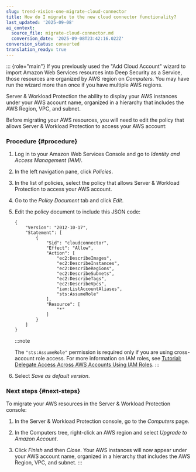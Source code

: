 ```yaml
---
slug: trend-vision-one-migrate-cloud-connector
title: How do I migrate to the new cloud connector functionality?
last_updated: '2025-09-08'
ai_context:
  source_file: migrate-cloud-connector.md
  conversion_date: '2025-09-08T23:42:16.022Z'
conversion_status: converted
translation_ready: true
---
```


::: {role="main"}
If you previously used the "Add Cloud Account" wizard to import Amazon Web Services resources into Deep Security as a Service, those resources are organized by AWS region on *Computers*. You may have run the wizard more than once if you have multiple AWS regions.

Server & Workload Protection the ability to display your AWS instances under your AWS account name, organized in a hierarchy that includes the AWS Region, VPC, and subnet.

Before migrating your AWS resources, you will need to edit the policy that allows Server & Workload Protection to access your AWS account:

### Procedure {#procedure}

1.  Log in to your Amazon Web Services Console and go to *Identity and Access Management (IAM)*.

2.  In the left navigation pane, click *Policies*.

3.  In the list of policies, select the policy that allows Server & Workload Protection to access your AWS account.

4.  Go to the *Policy Document* tab and click *Edit*.

5.  Edit the policy document to include this JSON code:

    ``` codeblock
    {
        "Version": "2012-10-17",
        "Statement": [
            {
                "Sid": "cloudconnector",
                "Effect": "Allow",
                "Action": [
                    "ec2:DescribeImages",
                    "ec2:DescribeInstances",
                    "ec2:DescribeRegions",
                    "ec2:DescribeSubnets",
                    "ec2:DescribeTags",
                    "ec2:DescribeVpcs",
                    "iam:ListAccountAliases",
                    "sts:AssumeRole"
                ],
                "Resource": [
                    "*"
                ]
            }
        ]
    }
    ```

    :::note

    The `"sts:AssumeRole"` permission is required only if you are using cross-account role access. For more information on IAM roles, see [Tutorial: Delegate Access Across AWS Accounts Using IAM Roles](https://docs.aws.amazon.com/IAM/latest/UserGuide/tutorial_cross-account-with-roles).
    :::

6.  Select *Save as default version*.

### Next steps {#next-steps}

To migrate your AWS resources in the Server & Workload Protection console:

1.  In the Server & Workload Protection console, go to the *Computers* page.

2.  In the Computers tree, right-click an AWS region and select *Upgrade to Amazon Account*.

3.  Click *Finish* and then *Close*. Your AWS instances will now appear under your AWS account name, organized in a hierarchy that includes the AWS Region, VPC, and subnet.
:::
